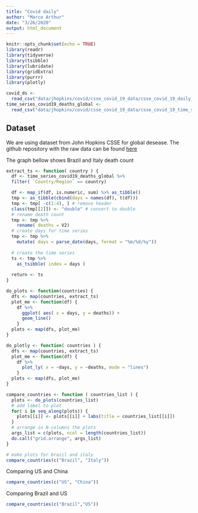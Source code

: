 ```yaml
---
title: "Covid daily"
author: "Marco Arthur"
date: "3/26/2020"
output: html_document
---
```


```r
knitr::opts_chunk$set(echo = TRUE)
library(readr)
library(tidyverse)
library(tsibble)
library(lubridate)
library(gridExtra)
library(purrr)
library(plotly)

covid_ds <-
  read_csv("data/jhopkins/covid/csse_covid_19_data/csse_covid_19_daily_reports/03-25-2020.csv")
time_series_covid19_deaths_global <-
  read_csv("data/jhopkins/covid/csse_covid_19_data/csse_covid_19_time_series/time_series_covid19_deaths_global.csv")

```

## Dataset

We are using dataset from John Hopkins CSSE for global desease. The github
repository with the raw data can be found
[here](https://github.com/CSSEGISandData/COVID-19)

The graph bellow shows Brazil and Italy death count
```r


extract_ts <- function( country ) {
  df <- time_series_covid19_deaths_global %>%
  filter( `Country/Region` == country)

  df <- map_if(df, is.numeric, sum) %>% as_tibble()
  tmp <- as_tibble(cbind(days = names(df), t(df)))
  tmp <- tmp[ -c(1:4), ] # remove header
  class(tmp[[2]]) <- "double" # convert to double
  # rename death count
  tmp <- tmp %>%
    rename( deaths = V2) 
  # create days for time series
  tmp <- tmp %>%
    mutate( days = parse_date(days, format = "%m/%d/%y"))
  
  # create the time series
  ts <- tmp %>%
    as_tsibble( index = days )
  
  return <- ts
}

do_plots <- function(countries) {
  dfs <- map(countries, extract_ts)
  plot_me <- function(df) {
    df %>% 
      ggplot( aes( x = days, y = deaths)) +
      geom_line()
    }
  plots <- map(dfs, plot_me)
}

do_plotly <- function( countries ) {
  dfs <- map(countries, extract_ts)
  plot_me <- function(df) {
    df %>% 
      plot_ly( x = ~days, y = ~deaths, mode = "lines")
    }
  plots <- map(dfs, plot_me)
}

compare_countries <- function ( countries_list ) {
  plots <- do_plots(countries_list)
  # add label to plot
  for( i in seq_along(plots)) {
    plots[[i]] <- plots[[i]] + labs(title = countries_list[[i]])
  }
  # arrange in N-columns the plots
  args_list = c(plots, ncol = length(countries_list))
  do.call("grid.arrange", args_list)  
}

# make plots for brazil and italy
compare_countries(c("Brazil", "Italy"))
```


Comparing US and China
```r
compare_countries(c("US", "China"))
```

Comparing Brazil and US

```r
compare_countries(c("Brazil","US"))
```
